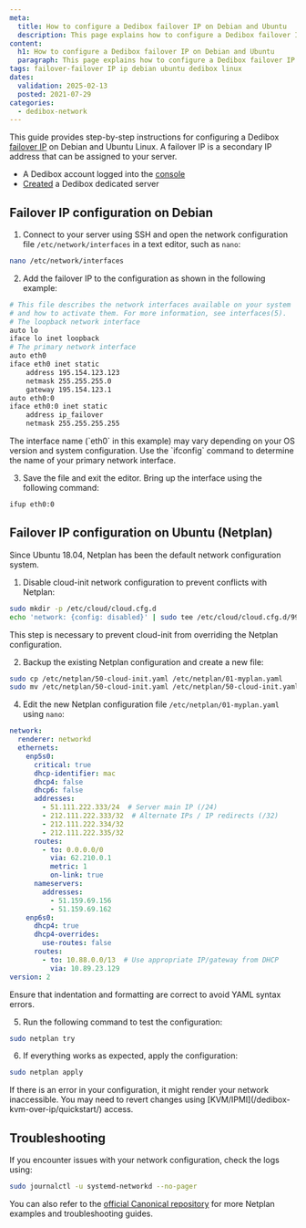 ```yaml
---
meta:
  title: How to configure a Dedibox failover IP on Debian and Ubuntu
  description: This page explains how to configure a Dedibox failover IP on Debian or Ubuntu Linux.
content:
  h1: How to configure a Dedibox failover IP on Debian and Ubuntu
  paragraph: This page explains how to configure a Dedibox failover IP on Debian or Ubuntu Linux.
tags: failover-failover IP ip debian ubuntu dedibox linux
dates:
  validation: 2025-02-13
  posted: 2021-07-29
categories:
  - dedibox-network
---
```



This guide provides step-by-step instructions for configuring a Dedibox [failover IP](/dedibox-ip-failover/concepts/#failover-ips) on Debian and Ubuntu Linux. A failover IP is a secondary IP address that can be assigned to your server.


<Macro id="requirements" />

- A Dedibox account logged into the [console](https://console.online.net)
- [Created](/dedibox/how-to/order-a-server/) a Dedibox dedicated server


## Failover IP configuration on Debian

1. Connect to your server using SSH and open the network configuration file `/etc/network/interfaces` in a text editor, such as `nano`:
  ```bash
  nano /etc/network/interfaces
  ```
2. Add the failover IP to the configuration as shown in the following example:
  ```bash
  # This file describes the network interfaces available on your system
  # and how to activate them. For more information, see interfaces(5).
  # The loopback network interface
  auto lo
  iface lo inet loopback
  # The primary network interface
  auto eth0
  iface eth0 inet static
      address 195.154.123.123
      netmask 255.255.255.0
      gateway 195.154.123.1
  auto eth0:0
  iface eth0:0 inet static
      address ip_failover
      netmask 255.255.255.255
  ```
  <Message type="note">
    The interface name (`eth0` in this example) may vary depending on your OS version and system configuration. Use the `ifconfig` command to determine the name of your primary network interface.
  </Message>

3. Save the file and exit the editor. Bring up the interface using the following command:
  ```bash
  ifup eth0:0
  ```

## Failover IP configuration on Ubuntu (Netplan)

Since Ubuntu 18.04, Netplan has been the default network configuration system.

1. Disable cloud-init network configuration to prevent conflicts with Netplan:
  ```bash
  sudo mkdir -p /etc/cloud/cloud.cfg.d
  echo 'network: {config: disabled}' | sudo tee /etc/cloud/cloud.cfg.d/99-disable-network-config.cfg
  ```
  <Message type="important">
    This step is necessary to prevent cloud-init from overriding the Netplan configuration.
  </Message>

2. Backup the existing Netplan configuration and create a new file:
  ```bash
  sudo cp /etc/netplan/50-cloud-init.yaml /etc/netplan/01-myplan.yaml
  sudo mv /etc/netplan/50-cloud-init.yaml /etc/netplan/50-cloud-init.yaml-backup
  ```
4. Edit the new Netplan configuration file `/etc/netplan/01-myplan.yaml` using `nano`:
  ```yml
  network:
    renderer: networkd
    ethernets:
      enp5s0:
        critical: true
        dhcp-identifier: mac
        dhcp4: false
        dhcp6: false
        addresses:
          - 51.111.222.333/24  # Server main IP (/24)
          - 212.111.222.333/32  # Alternate IPs / IP redirects (/32)
          - 212.111.222.334/32
          - 212.111.222.335/32
        routes:
          - to: 0.0.0.0/0
            via: 62.210.0.1
            metric: 1
            on-link: true
        nameservers:
          addresses:
            - 51.159.69.156
            - 51.159.69.162
      enp6s0:
        dhcp4: true
        dhcp4-overrides:
          use-routes: false
        routes:
          - to: 10.88.0.0/13  # Use appropriate IP/gateway from DHCP
            via: 10.89.23.129
  version: 2
  ```
  <Message type="tip">
    Ensure that indentation and formatting are correct to avoid YAML syntax errors.
  </Message>

5. Run the following command to test the configuration:
  ```bash
  sudo netplan try
  ```
6. If everything works as expected, apply the configuration:
  ```bash
  sudo netplan apply
  ```
  <Message type="important">
    If there is an error in your configuration, it might render your network inaccessible. You may need to revert changes using [KVM/IPMI](/dedibox-kvm-over-ip/quickstart/) access.
  </Message>

## Troubleshooting

If you encounter issues with your network configuration, check the logs using:
```bash
sudo journalctl -u systemd-networkd --no-pager
```
You can also refer to the [official Canonical repository](https://github.com/canonical/netplan/tree/main/examples) for more Netplan examples and troubleshooting guides.
